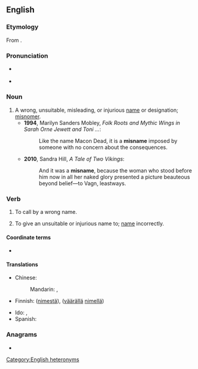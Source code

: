 ==English==

===Etymology===
From {{prefix|en|mis|name}}.

===Pronunciation===
* {{q|noun}} {{IPA|en|/ˈmɪsneɪm/}}
* {{q|verb}} {{IPA|en|/mɪsˈneɪm/}}

===Noun===
{{en-noun}}

# A wrong, unsuitable, misleading, or injurious [[name]] or designation; [[misnomer]].
#* '''1994''', Marilyn Sanders Mobley, ''Folk Roots and Mythic Wings in Sarah Orne Jewett and Toni ...'':
#*: Like the name Macon Dead, it is a '''misname''' imposed by someone with no concern about the consequences.
#* '''2010''', Sandra Hill, ''A Tale of Two Vikings'':
#*: And it was a '''misname''', because the woman who stood before him now in all her naked glory presented a picture beauteous beyond belief—to Vagn, leastways.

===Verb===
{{en-verb}}

# {{lb|en|transitive}} To call by a wrong name.
# {{lb|en|transitive}} To give an unsuitable or injurious name to; [[name]] incorrectly.

====Coordinate terms====
* {{l|en|misnomer}}

====Translations====
{{trans-top|name incorrectly}}
* Chinese:
*: Mandarin: {{t|cmn|誤稱|sc=Hani}}, {{t|cmn|误称|tr=wùchēng|sc=Hani}}
* Finnish: {{t+|fi|erehtyä}} ([[nimi|nimestä]]), {{t+|fi|kutsua}} ([[väärä|väärällä]] [[nimi|nimellä]])
{{trans-mid}}
* Ido: {{t+|io|misnomar}}, {{t|io|misnomizar}}
* Spanish: {{t|es|mal llamar}}
{{trans-bottom}}

===Anagrams===
* {{anagrams|en|a=aeimmns|ammines|mismean}}

[[Category:English heteronyms]]